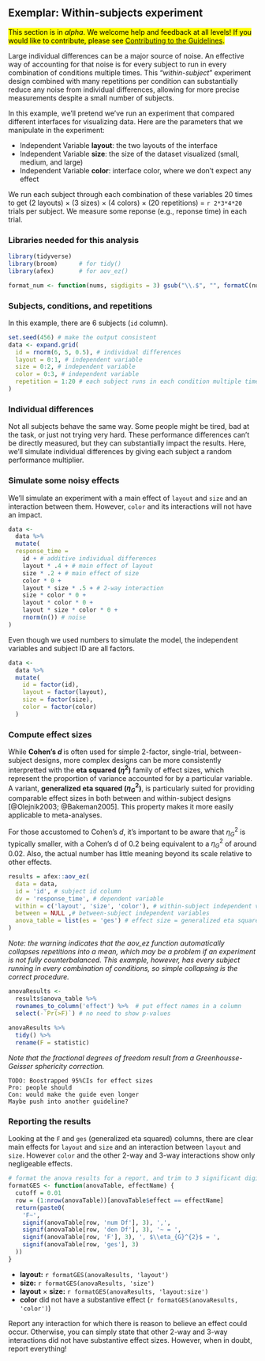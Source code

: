## Exemplar: Within-subjects experiment {#effectsize_exemplar_within} 

<mark>
This section is in *alpha*. We welcome help and feedback at all levels!
If you would like to contribute, please see
[Contributing to the Guidelines](https://github.com/transparentstats/guidelines/wiki/Contributing-to-the-Guidelines).
</mark>

Large individual differences can be a major source of noise. An effective way of accounting for that noise is for every subject to run in every combination of conditions multiple times. This "*within-subject*" experiment design combined with many repetitions per condition can substantially reduce any noise from individual differences, allowing for more precise measurements despite a small number of subjects.

In this example, we'll pretend we've run an experiment that compared different interfaces for visualizing data. Here are the parameters that we manipulate in the experiment:

* Independent Variable **layout**: the two layouts of the interface
* Independent Variable **size**: the size of the dataset visualized (small, medium, and large)
* Independent Variable **color**: interface color, where we don't expect any effect

We run each subject through each combination of these variables 20 times to get (2 layouts) × (3 sizes) × (4 colors) × (20 repetitions) = `r 2*3*4*20` trials per subject. We measure some reponse (e.g., reponse time) in each trial.


### Libraries needed for this analysis

```r
library(tidyverse)
library(broom)      # for tidy()
library(afex)       # for aov_ez()
```

```r
format_num <- function(nums, sigdigits = 3) gsub("\\.$", "", formatC(nums, sigdigits, format = "fg", flag="#"))
```


### Subjects, conditions, and repetitions
In this example, there are 6 subjects (`id` column).

```r
set.seed(456) # make the output consistent
data <- expand.grid(
  id = rnorm(6, 5, 0.5), # individual differences
  layout = 0:1, # independent variable
  size = 0:2, # independent variable
  color = 0:3, # independent variable
  repetition = 1:20 # each subject runs in each condition multiple times
)
```

### Individual differences
Not all subjects behave the same way. Some people might be tired, bad at the task, or just not trying very hard. These performance differences can't be directly measured, but they can substantially impact the results. Here, we'll simulate individual differences by giving each subject a random performance multiplier.

### Simulate some noisy effects
We'll simulate an experiment with a main effect of `layout` and `size` and an interaction between them. However, `color` and its interactions will not have an impact.

```r
data <- 
  data %>% 
  mutate(
  response_time = 
    id + # additive individual differences
    layout * .4 + # main effect of layout
    size * .2 + # main effect of size
    color * 0 + 
    layout * size * .5 + # 2-way interaction
    size * color * 0 + 
    layout * color * 0 + 
    layout * size * color * 0 + 
    rnorm(n()) # noise
)
```

Even though we used numbers to simulate the model, the independent variables and subject ID are all factors.
```r
data <- 
  data %>% 
  mutate(
    id = factor(id), 
    layout = factor(layout), 
    size = factor(size), 
    color = factor(color)
  )
```


### Compute effect sizes
While **Cohen's *d* ** is often used for simple 2-factor, single-trial, between-subject designs, more complex designs can be more consistently interpretted with the **eta squared ($\eta^{2}$)** family of effect sizes, which represent the proportion of variance accounted for by a particular variable. A variant, **generalized eta squared ($\eta_{G}^{2}$)**, is particularly suited for providing comparable effect sizes in both between and within-subject designs [@Olejnik2003; @Bakeman2005]. This property makes it more easily applicable to meta-analyses.

For those accustomed to Cohen's *d*, it's important to be aware that $\eta_{G}^{2}$ is typically smaller, with a Cohen's d of 0.2 being equivalent to a $\eta_{G}^{2}$ of around 0.02. Also, the actual number has little meaning beyond its scale relative to other effects. 

```r
results = afex::aov_ez(
  data = data, 
  id = 'id', # subject id column
  dv = 'response_time', # dependent variable
  within = c('layout', 'size', 'color'), # within-subject independent variables
  between = NULL ,# between-subject independent variables
  anova_table = list(es = 'ges') # effect size = generalized eta squared
)
```

*Note: the warning indicates that the aov_ez function automatically collapses repetitions into a mean, which may be a problem if an experiment is not fully counterbalanced. This example, however, has every subject running in every combination of conditions, so simple collapsing is the correct procedure.*

```r
anovaResults <- 
  results$anova_table %>% 
  rownames_to_column('effect') %>%  # put effect names in a column
  select(-`Pr(>F)`) # no need to show p-values
  
anovaResults %>% 
  tidy() %>% 
  rename(F = statistic)
```

*Note that the fractional degrees of freedom result from a Greenhousse-Geisser sphericity correction.*

```
TODO: Boostrapped 95%CIs for effect sizes
Pro: people should
Con: would make the guide even longer
Maybe push into another guideline?
```

### Reporting the results

Looking at the `F` and `ges` (generalized eta squared) columns, there are clear main effects for `layout` and `size` and an interaction between `layout` and `size`. However `color` and the other 2-way and 3-way interactions show only negligeable effects.

```r
# format the anova results for a report, and trim to 3 significant digits
formatGES <- function(anovaTable, effectName) {
  cutoff = 0.01
  row = (1:nrow(anovaTable))[anovaTable$effect == effectName]
  return(paste0(
    'F~',
    signif(anovaTable[row, 'num Df'], 3), ',',
    signif(anovaTable[row, 'den Df'], 3), '~ = ',
    signif(anovaTable[row, 'F'], 3), ', $\\eta_{G}^{2}$ = ',
    signif(anovaTable[row, 'ges'], 3)
  ))
}
```


 - **layout:** `r formatGES(anovaResults, 'layout')`
 - **size:** `r formatGES(anovaResults, 'size')`
 - **layout** × **size:** `r formatGES(anovaResults, 'layout:size')`
 - **color** did not have a substantive effect (`r formatGES(anovaResults, 'color')`)

Report any interaction for which there is reason to believe an effect could occur. Otherwise, you can simply state that other 2-way and 3-way interactions did not have substantive effect sizes. However, when in doubt, report everything!
